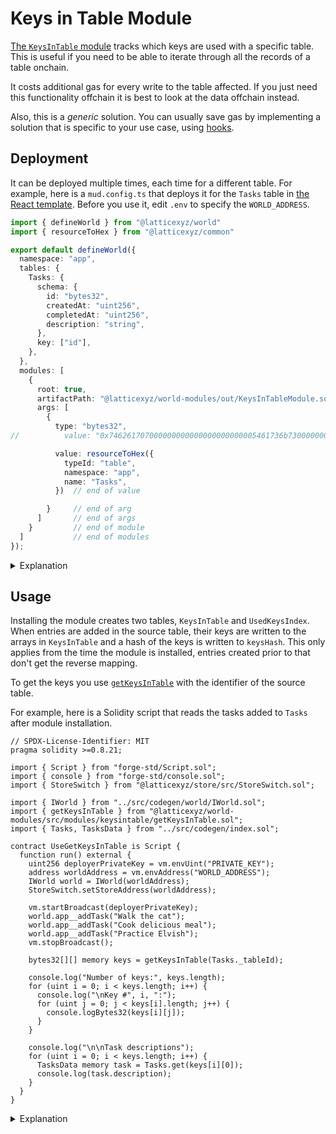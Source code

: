 

# Keys in Table Module

[The `KeysInTable` module](https://github.com/latticexyz/mud/tree/main/packages/world-modules/src/modules/keysintable) tracks which keys are used with a specific table.
This is useful if you need to be able to iterate through all the records of a table onchain.

<Callout type="warning" emoji="💰">
It costs additional gas for every write to the table affected.
If you just need this functionality offchain it is best to look at the data offchain instead.

Also, this is a _generic_ solution.
You can usually save gas by implementing a solution that is specific to your use case, using [hooks](/store/store-hooks).

</Callout>

## Deployment

It can be deployed multiple times, each time for a different table.
For example, here is a `mud.config.ts` that deploys it for the `Tasks` table in [the React template](https://github.com/latticexyz/mud/tree/main/templates/react).
Before you use it, edit `.env` to specify the `WORLD_ADDRESS`.

<CollapseCode>

```typescript filename="mud.config.ts" copy showLineNumbers
import { defineWorld } from "@latticexyz/world"
import { resourceToHex } from "@latticexyz/common"

export default defineWorld({
  namespace: "app",
  tables: {
    Tasks: {
      schema: {
        id: "bytes32",
        createdAt: "uint256",
        completedAt: "uint256",
        description: "string",
      },
      key: ["id"],
    },
  },
  modules: [
    {
      root: true,
      artifactPath: "@latticexyz/world-modules/out/KeysInTableModule.sol/KeysIn$
      args: [
        {
          type: "bytes32",
//          value: "0x746261707000000000000000000000005461736b73000000000000000$

          value: resourceToHex({
            typeId: "table",
            namespace: "app",
            name: "Tasks",
          })  // end of value

        }     // end of arg
      ]       // end of args
    }         // end of module
  ]           // end of modules
});

```

</CollapseCode>

<details>

<summary>Explanation</summary>

```solidity
    KeysInTableModule keysInTableModule = new KeysInTableModule();
```

Deploy the module.
Modules are stateless, so if there is already a copy of the contract on the blockchain you can just use that.

```solidity
    ResourceId sourceTableId = WorldResourceIdLib.encode({ typeId: RESOURCE_TABLE, namespace: "app", name: "Tasks" });
```

Get the resourceID for the table whose keys you wish to track.

```solidity
    world.installRootModule(keysInTableModule, abi.encode(sourceTableId));
```

Actually install the module in the `World`.
At present it is a root module to ensure it can specify a hook on the relevant table.
In the future, we might add a feature to allow it to be in a namespace.

</details>

## Usage

Installing the module creates two tables, `KeysInTable` and `UsedKeysIndex`.
When entries are added in the source table, their keys are written to the arrays in `KeysInTable` and a hash of the keys is written to `keysHash`.
This only applies from the time the module is installed, entries created prior to that don't get the reverse mapping.

To get the keys you use [`getKeysInTable`](https://github.com/latticexyz/mud/blob/main/packages/world-modules/src/modules/keysintable/getKeysInTable.sol) with the identifier of the source table.

For example, here is a Solidity script that reads the tasks added to `Tasks` after module installation.

<CollapseCode>

```solidity filename="UseGetKeysInTable.s.sol" copy showLineNumbers {9,19-23,25,27-33,35-39}
// SPDX-License-Identifier: MIT
pragma solidity >=0.8.21;

import { Script } from "forge-std/Script.sol";
import { console } from "forge-std/console.sol";
import { StoreSwitch } from "@latticexyz/store/src/StoreSwitch.sol";

import { IWorld } from "../src/codegen/world/IWorld.sol";
import { getKeysInTable } from "@latticexyz/world-modules/src/modules/keysintable/getKeysInTable.sol";
import { Tasks, TasksData } from "../src/codegen/index.sol";

contract UseGetKeysInTable is Script {
  function run() external {
    uint256 deployerPrivateKey = vm.envUint("PRIVATE_KEY");
    address worldAddress = vm.envAddress("WORLD_ADDRESS");
    IWorld world = IWorld(worldAddress);
    StoreSwitch.setStoreAddress(worldAddress);

    vm.startBroadcast(deployerPrivateKey);
    world.app__addTask("Walk the cat");
    world.app__addTask("Cook delicious meal");
    world.app__addTask("Practice Elvish");
    vm.stopBroadcast();

    bytes32[][] memory keys = getKeysInTable(Tasks._tableId);

    console.log("Number of keys:", keys.length);
    for (uint i = 0; i < keys.length; i++) {
      console.log("\nKey #", i, ":");
      for (uint j = 0; j < keys[i].length; j++) {
        console.logBytes32(keys[i][j]);
      }
    }

    console.log("\n\nTask descriptions");
    for (uint i = 0; i < keys.length; i++) {
      TasksData memory task = Tasks.get(keys[i][0]);
      console.log(task.description);
    }
  }
}
```

</CollapseCode>

<details>

<summary>Explanation</summary>

```solidity
import { getKeysInTable } from "@latticexyz/world-modules/src/modules/keysintable/getKeysInTable.sol";
```

The function that gets the keys in the table.

```solidity
    StoreSwitch.setStoreAddress(worldAddress);
```

To use `getKeysInTable` we need to set the store address to `worldAddress`.

```solidity
    vm.startBroadcast(deployerPrivateKey);
    world.app__addTask("Walk the cat");
    world.app__addTask("Cook delicious meal");
    world.app__addTask("Practice Elvish");
    vm.stopBroadcast();
```

Creates three entries with different descriptions, to ensure we have entries to show.
Note that this is the _only_ place in the script we need to send transactions.
`getKeysInTable` is [a `view` function](https://docs.soliditylang.org/en/v0.8.26/contracts.html#view-functions), and does not change the state.

```solidity
    bytes32[][] memory keys = getKeysInTable(Tasks._tableId);
```

Get the key(s) by passing the Tasks table id as a parameter.

```solidity
    console.log("Number of keys:", keys.length);
    for(uint i=0; i<keys.length; i++) {
       console.log("\nKey #", i, ":");
       for(uint j=0; j<keys[i].length; j++) {
          console.logBytes32(keys[i][j]);
       }
    }
```

The `getKeysInTable` function returns a two-dimensional array.
The first dimension is the keys in the table.
The second dimension is the different key fields (in this case there is only one).

```solidity
    console.log("\n\nTask descriptions");
    for(uint i=0; i<keys.length; i++) {
       TasksData memory task = Tasks.get(keys[i][0]);
       console.log(task.description);
    }
```

Once you have the key you can query the rest of the data using `Tasks.get`.
In this example we print all the task descriptions.

</details>
